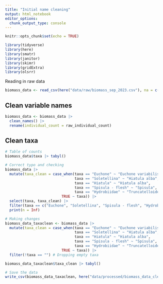 ```yaml
---
title: "Initial name cleaning"
output: html_notebook
editor_options: 
  chunk_output_type: console
---
```


```r
knitr::opts_chunk$set(echo = TRUE)

library(tidyverse)
library(here)
library(smatr)
library(janitor)
library(skimr)
library(gridExtra)
library(olsrr)
```

Reading in raw data

```r
biomass_data <- read_csv(here("data/raw/biomass_sep_2023.csv"), na = c('#DIV/0!', 'NA'))
```

## Clean variable names

```r
biomass_data <- biomass_data |> 
  clean_names() |>
  rename(individual_count = raw_individual_count)
``` 

## Clean taxa

```r
# Table of counts
biomass_data$taxa |> tabyl()

# Correct typo and checking
biomass_data |> 
  mutate(taxa_clean = case_when(taxa == "Euchone" ~ "Euchone variabilis",
                                taxa == "Soletellina" ~ "Hiatula alba",
                                taxa == "Hiatula" ~ "Hiatula alba",
                                taxa == "Spisula - flesh" ~ "Spisula",
                                taxa == "Hydrobiidae" ~ "Truncatelloidea",
                          TRUE ~ taxa)) |> 
  select(taxa, taxa_clean) |> 
  filter(taxa == c("Euchone", "Soletellina", "Spisula - flesh", "Hydrobiidae")) |>
  print(n = Inf)

# Making changes
biomass_data_taxaclean <- biomass_data |> 
  mutate(taxa_clean = case_when(taxa == "Euchone" ~ "Euchone variabilis",
                                taxa == "Soletellina" ~ "Hiatula alba",
                                taxa == "Hiatula" ~ "Hiatula alba",
                                taxa == "Spisula - flesh" ~ "Spisula",
                                taxa == "Hydrobiidae" ~ "Truncatelloidea",
                          TRUE ~ taxa)) |>
  filter(!taxa == "") # Dropping empty taxa

biomass_data_taxaclean$taxa_clean |> tabyl()

# Save the data
write_csv(biomass_data_taxaclean, here("data/processed/biomass_data_cleannames.csv"))
``` 
